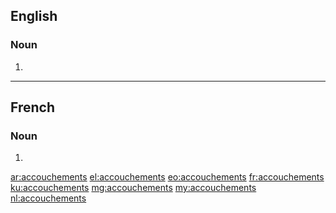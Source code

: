 ==English==

===Noun===
{{head|en|plural}}

# {{plural of|accouchement|lang=en}}

----

==French==

===Noun===
{{head|fr|plural}}

# {{plural of|accouchement|lang=fr}}

[[ar:accouchements]]
[[el:accouchements]]
[[eo:accouchements]]
[[fr:accouchements]]
[[ku:accouchements]]
[[mg:accouchements]]
[[my:accouchements]]
[[nl:accouchements]]